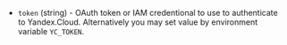 <!-- Code generated from the comments of the AccessConfig struct in builder/yandex/access_config.go; DO NOT EDIT MANUALLY -->

- `token` (string) - OAuth token or IAM credentional to use to authenticate to Yandex.Cloud. Alternatively you may set
  value by environment variable `YC_TOKEN`.
